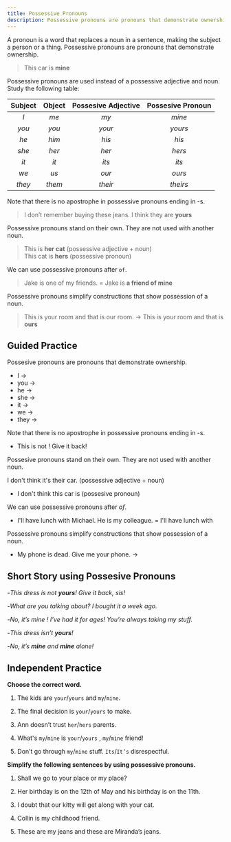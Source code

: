 ```yaml
---
title: Possessive Pronouns
description: Possessive pronouns are pronouns that demonstrate ownership
---
```


A pronoun is a word that replaces a noun in a sentence, making the subject a person or a thing. Possessive pronouns are pronouns that demonstrate ownership.

> This car is **mine**

Possessive pronouns are used instead of a possessive adjective and noun. Study the following table:

| Subject | Object | Possesive Adjective | Possesive Pronoun |
| :-----: | :----: | :-----------------: | :---------------: |
|   _I_   |  _me_  |        _my_         |      _mine_       |
|  _you_  | _you_  |       _your_        |      _yours_      |
|  _he_   | _him_  |        _his_        |       _his_       |
|  _she_  | _her_  |        _her_        |      _hers_       |
|  _it_   |  _it_  |        _its_        |       _its_       |
|  _we_   |  _us_  |        _our_        |      _ours_       |
| _they_  | _them_ |       _their_       |     _theirs_      |

Note that there is no apostrophe in possessive pronouns ending in -s.

> I don’t remember buying these jeans. I think they are **yours**

Possessive pronouns stand on their own. They are not used with another noun.

> This is **her cat** (possessive adjective + noun)  
> This cat is **hers** (possessive pronoun)

We can use possessive pronouns after `of`.

> Jake is one of my friends. = Jake is **a friend of mine**

Possessive pronouns simplify constructions that show possession of a noun.

> This is your room and that is our room. → This is your room and that is **ours**

## Guided Practice

<Callout type="success">Possesive pronouns are pronouns that demonstrate ownership.</Callout>

- I → <Blank /> <Tooltip content="mine" />
- you → <Blank /> <Tooltip content="yours" />
- he → <Blank /> <Tooltip content="his" />
- she → <Blank /> <Tooltip content="hers" />
- it → <Blank /> <Tooltip content="its" />
- we → <Blank /> <Tooltip content="ours" />
- they → <Blank /> <Tooltip content="theirs" />

<Callout type="success">Note that there is no apostrophe in possessive pronouns ending in -s.</Callout>

- This is not <Blank /> ! Give it back! <Tooltip content="yours" />

<Callout type="success">
  Possesive pronouns stand on their own. They are not used with another noun.
</Callout>

I don't think it's their car. (possessive adjective + noun)

- I don't think this car is <Blank /> (possesive pronoun) <Tooltip content="theirs"/>

<Callout type="success">We can use possessive pronouns after _of_.</Callout>

- I'll have lunch with Michael. He is my colleague. = I'll have lunch with <Blank /> <Tooltip content="a collegue of mine"/>

<Callout type="success">
  Possessive pronouns simplify constructions that show possession of a noun.
</Callout>

- My phone is dead. Give me your phone. → <Tooltip content="My phone is dead. Give me yours."/>

## Short Story using Possesive Pronouns

-_This dress is not **yours**! Give it back, sis!_

-_What are you talking about? I bought it a week ago._

-_No, it’s mine ! I’ve had it for ages! You’re always taking my stuff._

-_This dress isn’t **yours**!_

-_No, it’s **mine** and **mine** alone!_

## Independent Practice

**Choose the correct word.**

1. The kids are `your`/`yours` and `my`/`mine`. <Tooltip content="yours, mine" />

2. The final decision is `your`/`yours` to make. <Tooltip content="yours" />

3. Ann doesn’t trust `her`/`hers` parents. <Tooltip content="her" />

4. What's `my`/`mine` is `your`/`yours` , `my`/`mine` friend! <Tooltip content="mine, yours, my" />

5. Don’t go through `my`/`mine` stuff. `Its`/`It’s` disrespectful. <Tooltip content="my, It's" />

**Simplify the following sentences by using possessive pronouns.**

1. Shall we go to your place or my place? <Tooltip content="Shall we go to your place or mine?" />

2. Her birthday is on the 12th of May and his birthday is on the 11th. <Tooltip content="Her birthday is on the 12th of May and his is on the 11th" />

3. I doubt that our kitty will get along with your cat. <Tooltip content="I doubt that our kitty will get along with yours" />

4. Collin is my childhood friend. <Tooltip content="Collin is a childhood friend of mine" />

5. These are my jeans and these are Miranda’s jeans. <Tooltip content="These are my jeans and these are hers" />
